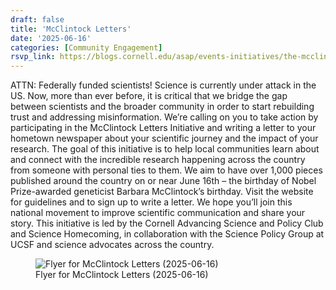 ```yaml
---
draft: false 
title: 'McClintock Letters'
date: '2025-06-16'
categories: [Community Engagement]
rsvp_link: https://blogs.cornell.edu/asap/events-initiatives/the-mcclintock-letters/
---
```


ATTN: Federally funded scientists! Science is currently under attack in the US. Now, more than ever before, it is critical that we bridge the gap between scientists and the broader community in order to start rebuilding trust and addressing misinformation. We’re calling on you to take action by participating in the McClintock Letters Initiative and writing a letter to your hometown newspaper about your scientific journey and the impact of your research. The goal of this initiative is to help local communities learn about and connect with the incredible research happening across the country from someone with personal ties to them. We aim to have over 1,000 pieces published around the country on or near June 16th – the birthday of Nobel Prize-awarded geneticist Barbara McClintock’s birthday. Visit the website for guidelines and to sign up to write a letter. We hope you’ll join this national movement to improve scientific communication and share your story. This initiative is led by the Cornell Advancing Science and Policy Club and Science Homecoming, in collaboration with the Science Policy Group at UCSF and science advocates across the country.



![Flyer for McClintock Letters (2025-06-16)](featured.png){.lightbox}
